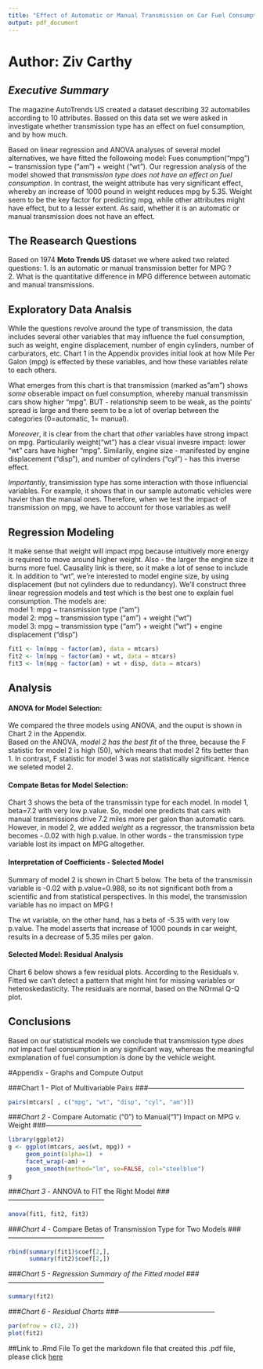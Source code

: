 ```yaml
---
title: "Effect of Automatic or Manual Transmission on Car Fuel Consumption"
output: pdf_document
---
```


# **Author: Ziv Carthy**   

## *Executive Summary*
The magazine AutoTrends US created a dataset describing 32 automabiles according to 10 attributes.  Bassed on this data set we were asked in investigate whether transmission type has an effect on fuel consumption, and by how much. 

Based on linear regression and ANOVA analyses of several model alternatives, we have fitted the followoing model:  Fues conumption("mpg") ~ transmission type ("am") + weight ("wt").  Our regression analysis of the model showed that *transmission type does not have an effect on fuel consumption*.      In contrast, the weight attribute has very significant effect, whereby an increase of 1000 pound in weight reduces mpg by 5.35. Weight seem to be the key factor for predicting mpg, while other attributes might have effect, but to a lesser extent. As said, whether it is an automatic or manual transmission does not have an effect. 


## The Reasearch Questions
Based on 1974 **Moto Trends US** dataset we where asked two related questions: 
1. Is an automatic or manual transmission better for MPG ?    
2. What is the quantitative difference in MPG difference between automatic and manual transmissions. 

## Exploratory Data Analsis
While the questions revolve around the type of transmission, the data includes several other variables that may influence the fuel consumption, such as weight, engine displacement, number of engin cylinders, number of carburators, etc.  Chart 1 in the Appendix provides initial look at how Mile Per Galon (mpg) is effected by these variables, and how these variables relate to each others.  

What emerges from this chart is that transmission (marked as"am") shows *some* obserable impact on fuel consumption, whereby manual transmissin cars show higher "mpg".  BUT - relationship seem to be  weak, as the points' spread is large and there seem to be a lot of overlap between the categories (0=automatic, 1= manual). 

*Moreover*, it is clear from the chart that *other* variables have strong impact on mpg. Particularily weight("wt") has a clear visual invesre impact: lower "wt" cars have higher "mpg".  Similarily,  engine size -  manifested by engine displacement ("disp"), and number of cylinders ("cyl") - has this inverse effect.

*Importantly*, transimission type has some interaction with those influencial variables. For example, it shows that in our sample automatic vehicles were havier than the manual ones. Therefore, when we test the impact of transmission on mpg, we have to account for those variables as well! 


## Regression Modeling
It make sense that weight will impact mpg because intuitively more energy is required to move around higher weight.  Also - the larger the engine size it burns more fuel. Causality link is there, so it make a lot of sense to include it.  In addition to "wt", we're interested to model engine size, by using displacement (but not cylinders due to redundancy).  We'll construct three linear regression models and test which is the best one to explain fuel consumption. The models are:    
model 1: mpg  ~ transmission type ("am")    
model 2: mpg ~  transmission type ("am") + weight ("wt")   
model 3: mpg ~  transmission type ("am") + weight ("wt") + engine displacement    ("disp")

```r
fit1 <- lm(mpg ~ factor(am), data = mtcars)
fit2 <- lm(mpg ~ factor(am) + wt, data = mtcars)
fit3 <- lm(mpg ~ factor(am) + wt + disp, data = mtcars)
```

## Analysis

#### ANOVA for Model Selection: 
We compared the three models using ANOVA, and the ouput is shown in Chart 2 in the Appendix.  
Based on the ANOVA, *model 2 has the best fit* of the three, because the F statistic for model 2 is high (50), which means that model 2 fits better than 1.  In contrast, F statistic for model 3 was not statistically significant. Hence we seleted model 2. 

#### Compate Betas for Model Selection: 
Chart 3 shows the beta of the transmissin type for each model.  In model 1, beta=7.2 with very low p.value. So, model one predicts that cars with manual transmissions drive 7.2 miles more per galon than automatic cars. However, in model 2, we added *weight* as a regressor, the transmission beta becomes -.0.02 with high p.value. In other words - the transmission type variable lost its impact on MPG altogether. 

#### Interpretation of Coefficients - Selected Model
Summary of model 2 is shown in Chart 5 below. 
The beta of the transmissin variable is -0.02 with p.value=0.988, so its not significant both from a scientific and from statistical perspectives.  In this model, the transmission variable has no impact on MPG !    
   
The wt variable, on the other hand, has a beta of -5.35 with very low p.value. The model asserts that increase of 1000 pounds in car weight, results in a decrease of 5.35 miles per galon. 

#### Selected Model: Residual Analysis
Chart 6 below shows a few residual plots.  According to the Residuals v. Fitted we can't detect a pattern that might hint for missing variables or heteroskedasticity.  The residuals are normal, based on the NOrmal Q-Q plot. 

## Conclusions 
Based on our statistical models we conclude that transmission type *does not* impact fuel consumption in any significant way, whereas the meaningful exmplanation of fuel consumption is done by the vehicle weight.   

#Appendix - Graphs and Compute Output

###Chart 1 - Plot of Multivariable Pairs
###------------------------------------------
```r
pairs(mtcars[ , c("mpg", "wt", "disp", "cyl", "am")])
```
    
###*Chart 2* - Compare Automatic ("0") to Manual("1") Impact on MPG v. Weight
###------------------------------------------
```r
library(ggplot2)
g <- ggplot(mtcars, aes(wt, mpg)) +
     geom_point(alpha=1)  +
     facet_wrap(~am) +
     geom_smooth(method="lm", se=FALSE, col="steelblue") 
g
```
     
###*Chart 3* - ANNOVA to FIT the Right Model
###------------------------------------------
```r
anova(fit1, fit2, fit3)
```
###*Chart 4* - Compare Betas of Transmission Type for Two Models
###------------------------------------------
```r
rbind(summary(fit1)$coef[2,],
      summary(fit2)$coef[2,])
```
###*Chart 5 - Regression Summary of the Fitted model*
###------------------------------------------
```r
summary(fit2)
```
###*Chart 6 - Residual Charts*
###------------------------------------------
```r
par(mfrow = c(2, 2))
plot(fit2)
```


##Link to .Rmd File
To get the markdown file that created this .pdf file, please click  [here](https://github.com/ZivC1/datasciencecoursera/blob/master/Project - regression.Rmd) 

